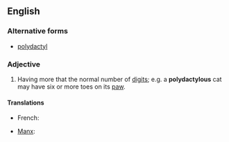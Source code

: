 ==English==

===Alternative forms===
* [[polydactyl]]

===Adjective===
{{en-adj}}

# Having more that the normal number of [[digit]]s; e.g. a '''polydactylous''' cat may have six or more toes on its [[paw]].

====Translations====
{{trans-top|having additional digits}}
* French: {{t|fr|polydactyle}}
{{trans-mid}}
* [[Manx]]: {{t|gv|yl-vairagh}}
{{trans-bottom}}